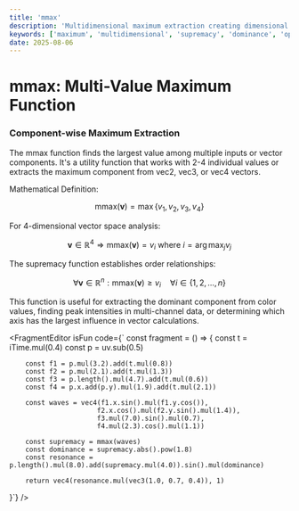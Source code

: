 ```yaml
---
title: 'mmax'
description: 'Multidimensional maximum extraction creating dimensional dominance visualization through mathematical supremacy analysis'
keywords: ['maximum', 'multidimensional', 'supremacy', 'dominance', 'optimization', 'vector', 'component']
date: 2025-08-06
---
```



# mmax: Multi-Value Maximum Function

### Component-wise Maximum Extraction

The mmax function finds the largest value among multiple inputs or vector components. It's a utility function that works with 2-4 individual values or extracts the maximum component from vec2, vec3, or vec4 vectors.

Mathematical Definition:

$$\text{mmax}(\mathbf{v}) = \max\{v_1, v_2, v_3, v_4\}$$

For 4-dimensional vector space analysis:

$$\mathbf{v} \in \mathbb{R}^4 \Rightarrow \text{mmax}(\mathbf{v}) = v_i \text{ where } i = \arg\max_j v_j$$

The supremacy function establishes order relationships:

$$\forall \mathbf{v} \in \mathbb{R}^n: \text{mmax}(\mathbf{v}) \geq v_i \quad \forall i \in \{1,2,\ldots,n\}$$

This function is useful for extracting the dominant component from color values, finding peak intensities in multi-channel data, or determining which axis has the largest influence in vector calculations.

<FragmentEditor
        isFun
        code={`
const fragment = () => {
    const t = iTime.mul(0.4)
    const p = uv.sub(0.5)

        const f1 = p.mul(3.2).add(t.mul(0.8))
        const f2 = p.mul(2.1).add(t.mul(1.3))
        const f3 = p.length().mul(4.7).add(t.mul(0.6))
        const f4 = p.x.add(p.y).mul(1.9).add(t.mul(2.1))

        const waves = vec4(f1.x.sin().mul(f1.y.cos()),
                          f2.x.cos().mul(f2.y.sin().mul(1.4)),
                          f3.mul(7.0).sin().mul(0.7),
                          f4.mul(2.3).cos().mul(1.1))

        const supremacy = mmax(waves)
        const dominance = supremacy.abs().pow(1.8)
        const resonance = p.length().mul(8.0).add(supremacy.mul(4.0)).sin().mul(dominance)

        return vec4(resonance.mul(vec3(1.0, 0.7, 0.4)), 1)

}`}
/>
